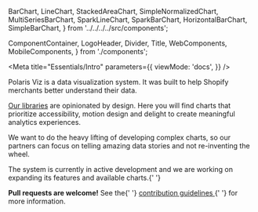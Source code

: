   BarChart,
  LineChart,
  StackedAreaChart,
  SimpleNormalizedChart,
  MultiSeriesBarChart,
  SparkLineChart,
  SparkBarChart,
  HorizontalBarChart,
  SimpleBarChart,
} from '../../../../src/components';

  ComponentContainer,
  LogoHeader,
  Divider,
  Title,
  WebComponents,
  MobileComponents,
} from './components';

<Meta
  title="Essentials/Intro"
  parameters={{
    viewMode: 'docs',
  }}
/>

<div style={{ margin: '0 auto', maxWidth: '1000px', color: 'white'}}>

<LogoHeader />
<div style={{fontWeight: 'normal', fontSize: 16, borderBottom: 0}}>
  <Title type="h2">What is Polaris Viz?</Title>
  <p>
    Polaris Viz is a data visualization system. It was built to help Shopify
    merchants better understand their data.
  </p>
  <p>
    <a target='_blank' href='./iframe.html?id=essentials-web-and-mobile-development--page&args=&viewMode=story'>Our libraries</a> are opinionated by design. Here you will find charts that prioritize
    accessibility, motion design and delight to create meaningful analytics experiences.
  </p>
  <p>
    We want to do the heavy lifting of developing complex charts, so our partners
    can focus on telling amazing data stories and not re-inventing the wheel.
  </p>

<Divider noLine />

<Title type="h4">💪 Want to help us build the future of data viz? </Title>
<p>
  The system is currently in active development and we are working on expanding
  its features and available charts.{' '}
</p>

<p>
  <b>Pull requests are welcome!</b> See the{' '}
  <a target='_blank' href="https://github.com/Shopify/polaris-viz/blob/master/CONTRIBUTING.md">
    contribution guidelines
  </a>{' '}
  for more information.
</p>
</div>
<Divider noLine />

<Divider />
<Title type="h2">📱 Available React Charts</Title>
<WebComponents />

<Divider />
<Title type="h2">📱 Available React Native Charts</Title>
<MobileComponents />

</div>
